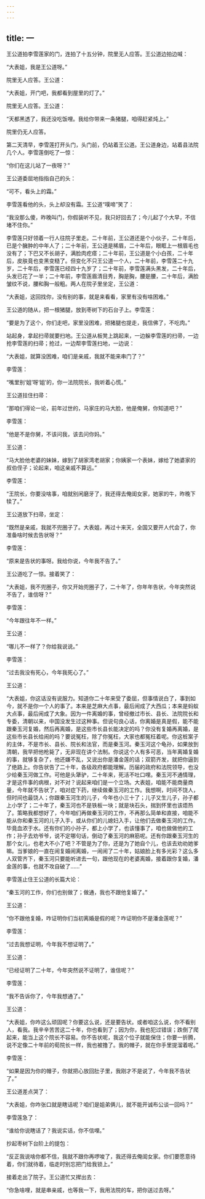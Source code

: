 ```yaml
---
---
---
```

title: 一
---




王公道拍李雪莲家的门，连拍了十五分钟，院里无人应答。王公道边拍边喊：

“大表姐，我是王公道呀。”

院里无人应答。王公道：

“大表姐，开门吧，我都看到屋里的灯了。”

院里无人应答。王公道：

“天都黑透了，我还没吃饭哩。我给你带来一条猪腿，咱得赶紧炖上。”

院里仍无人应答。

第二天清早，李雪莲打开头门，头门前，仍站着王公道。王公道身边，站着县法院几个人。李雪莲倒吃了一惊：

“你们在这儿站了一夜呀？”

王公道委屈地指指自己的头：

“可不，看头上的霜。”

李雪莲看他的头，头上却没有霜。王公道“噗啼”笑了：

“我没那么傻，昨晚叫门，你假装听不见，我只好回去了；今儿起了个大早，不信堵不住你。”

李雪莲只好领着一行人往院子里走。二十年前，王公道还是个小伙子，二十年后，已是个臃肿的中年人了；二十年前，王公道是稀眉，二十年后，眼眶上一根眉毛也没有了；下巴又不长胡子，满脸肉疙瘩；二十年前，王公道是个小白孩，二十年后，皮肤竟也变黑变糙了。但变化不只王公道一个人，二十年前，李雪莲二十九岁，二十年后，李雪莲已经四十九岁了；二十年前，李雪莲满头黑发，二十年后，头发已花了一半；二十年前，李雪莲眉清目秀，胸是胸，腰是腰，二十年后，满脸皱纹不说，腰和胸一般粗。两人在院子里坐定，王公道：

“大表姐，这回找你，没有别的事，就是来看看，家里有没有啥困难。”

王公道的随从，把一根猪腿，放到枣树下的石台子上。李雪莲：

“要是为了这个，你们走吧，家里没困难，把猪腿也提走，我信佛了，不吃肉。”

站起身，拿起扫帚就要扫地。王公道从板凳上跳起来，一边躲李雪莲的扫帚，一边抢李雪莲的扫帚；抢过，一边帮李雪莲扫地，一边说：

“大表姐，就算没困难，咱们是亲戚，我就不能来串门了？”

李雪莲：

“嘴里别‘姐’呀‘姐’的，你一法院院长，我听着心慌。”

王公道拄住扫帚：

“那咱们得论一论，前年过世的，马家庄的马大脸，他是俺舅，你知道吧？”

李雪莲：

“他是不是你舅，不该问我，该去问你妈。”

王公道：

“马大脸他老婆的妹妹，嫁到了胡家湾老胡家；你姨家一个表妹，嫁给了她婆家的叔伯侄子；论起来，咱这亲戚不算远。”

李雪莲：

“王院长，你要没啥事，咱就别闲磨牙了，我还得去俺闺女家，她家的牛，昨晚下犊了。”

王公道放下扫帚，坐定：

“既然是亲戚，我就不兜圈子了。大表姐，再过十来天，全国又要开人代会了，你准备啥时候去告状呀？”

李雪莲：

“原来是告状的事呀。我给你说，今年我不告了。”

王公道吃了一惊。接着笑了：

“大表姐，我不兜圈子，你又开始兜圈子了，二十年了，你年年告状，今年突然说不告了，谁信呀？”

李雪莲：

“今年跟往年不一样。”

王公道：

“哪儿不一样了？你给我说说。”

李雪莲：

“过去我没有死心，今年我死心了。”

王公道：

“大表姐，你这话没有说服力。知道你二十年来受了委屈，但事情说白了，事到如今，就不是你一个人的事了。本来是芝麻大点事，最后闹成了大西瓜；本来是蚂蚁大点事，最后闹成了大象。因为一件离婚的事，曾经撤过市长、县长、法院院长和专委，清朝以来，中国没发生过这种事。但说句良心话，你离婚是真是假，能不能跟秦玉河复婚，然后再离婚，是这些市长县长能决定的吗？你没有复婚再离婚，是这些市长县长给闹的吗？要说冤枉，除了你冤枉，大家也都冤枉着呢。你这桩案子的主体，不是市长、县长、院长和法官，而是秦玉河。秦玉河这个龟孙，如果放到清朝，我早把他枪毙了，无非现在讲个法制。你说这个人有多可恶，当年离婚复婚的事，就够复杂了，他还嫌不乱，又说出你是潘金莲的话；双箭齐发，就把你逼到了绝路上。你告状告了二十年，各级政府都能理解。历届的政府和法院领导，也没少给秦玉河做工作。可他是头犟驴，二十年来，死活不吐口哩。秦玉河不通情理，才是这件事的病根，对不对？说起来咱们是一个立场。大表姐，咱能不能商量商量，今年就不告状了，咱对症下药，继续做秦玉河的工作。我想啊，时间不饶人，但时间也最饶人；你跟秦玉河生的儿子，今年也小三十了；儿子又生儿子，孙子都上小学了；二十年了，秦玉河也不是铁板一块；就是块石头，揣到怀里也该焐热了。策略我都想好了，今年咱们再做秦玉河的工作，不再那么简单和直接，咱能不能从你和秦玉河的儿子入手，或从你们的儿媳妇入手，让他们去做秦玉河的工作。毕竟血浓于水。还有你们的小孙子，都上小学了，也该懂事了，咱也做做他的工作；孙子去劝爷爷，说不定哪句话，倒动了秦玉河的麻筋呢。还有你跟秦玉河生的那个女儿，也老大不小了吧？不管是为了你，还是为了她自个儿，也该去劝劝她爹嘛。当爹娘的一直在闹复婚闹离婚，一闹闹了二十年，姑娘脸上有多光彩？这么多人双管齐下，秦玉河只要能听进去一句，跟他现在的老婆离婚，接着跟你复婚，潘金莲的事，也就不攻自破了……”

李雪莲止住王公道的长篇大论：

“秦玉河的工作，你们也别做了；做通，我也不跟他复婚了。”

王公道：

“你不跟他复婚，咋证明你们当初离婚是假的呢？咋证明你不是潘金莲呢？”

李雪莲：

“过去我想证明，今年我不想证明了。”

王公道：

“已经证明了二十年，今年突然说不证明了，谁信呢？”

李雪莲：

“我不告诉你了，今年我想通了。”

王公道：

“大表姐，你咋这么顽固呢？你要这么说，还是要告状。或者咱这么说，你不看别人，看我。我辛辛苦苦这二十年，你也看到了；因为你，我也犯过错误；跌倒了爬起来，能当上这个院长不容易。你不告状呢，我这个位子就能保住；你要一折腾，说不定像二十年前的荀院长一样，我也被撸了。我的帽子，就在你手里提溜着呢。”

李雪莲：

“如果是因为你的帽子，你就把心放回肚子里，我刚才不是说了，今年我不告状了。”

王公道差点哭了：

“大表姐，你咋张口就是瞎话呢？咱们是姐弟俩儿，就不能开诚布公谈一回吗？”

李雪莲急了：

“谁给你说瞎话了？我说实话，你不信哩。”

抄起枣树下台阶上的提包：

“反正我说啥你都不信，我就不跟你再啰唆了，我还得去俺闺女家。你们要愿意待着，你们就待着，临走时别忘把门给我锁上。”

接着走出了院子。王公道忙又撵出去：

“你急啥哩，就是串亲戚，也等我一下，我用法院的车，把你送过去呀。”